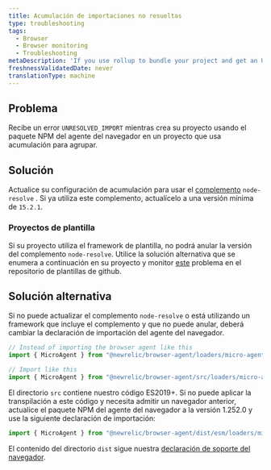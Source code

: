 ```yaml
---
title: Acumulación de importaciones no resueltas
type: troubleshooting
tags:
  - Browser
  - Browser monitoring
  - Troubleshooting
metaDescription: 'If you use rollup to bundle your project and get an UNRESOLVED_IMPORT error, you may need to update your dependencies.'
freshnessValidatedDate: never
translationType: machine
---
```


## Problema

Recibe un error `UNRESOLVED_IMPORT` mientras crea su proyecto usando el paquete NPM del agente del navegador en un proyecto que usa acumulación para agrupar.

## Solución

Actualice su configuración de acumulación para usar el [complemento](https://www.npmjs.com/package/@rollup/plugin-node-resolve) `node-resolve` . Si ya utiliza este complemento, actualícelo a una versión mínima de `15.2.1`.

### Proyectos de plantilla

Si su proyecto utiliza el framework de plantilla, no podrá anular la versión del complemento `node-resolve`. Utilice la solución alternativa que se enumera a continuación en su proyecto y monitor [este](https://github.com/ionic-team/stencil/issues/3605) problema en el repositorio de plantillas de github.

## Solución alternativa

Si no puede actualizar el complemento `node-resolve` o está utilizando un framework que incluye el complemento y que no puede anular, deberá cambiar la declaración de importación del agente del navegador.

```js
// Instead of importing the browser agent like this
import { MicroAgent } from "@newrelic/browser-agent/loaders/micro-agent";

// Import like this
import { MicroAgent } from "@newrelic/browser-agent/src/loaders/micro-agent";
```

El directorio `src` contiene nuestro código ES2019+. Si no puede aplicar la transpilación a este código y necesita admitir un navegador anterior, actualice el paquete NPM del agente del navegador a la versión 1.252.0 y use la siguiente declaración de importación:

```js
import { MicroAgent } from "@newrelic/browser-agent/dist/esm/loaders/micro-agent";
```

El contenido del directorio `dist` sigue nuestra [declaración de soporte del navegador](/docs/browser/new-relic-browser/getting-started/compatibility-requirements-browser-monitoring/#browser-types).
